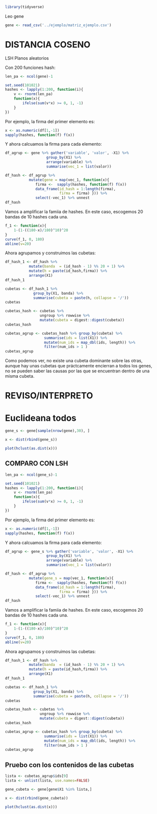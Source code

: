 
```r
library(tidyverse)
```

Leo gene 
```r
gene <- read_csv('../ejemplo/matriz_ejemplo.csv')
```


# DISTANCIA COSENO 
LSH Planos aleatorios 



Con $200$ funciones hash:

```r

len_pa <- ncol(gene)-1

set.seed(101021)
hashes <- lapply(1:200, function(i){
    v <- rnorm(len_pa)
    function(x){
        ifelse(sum(v*x) >= 0, 1, -1) 
    }
})
```

Por ejemplo, la firma del primer elemento es:

```r
x <- as.numeric(df[1,-1])
sapply(hashes, function(f) f(x))
```

Y ahora calcuamos la firma para cada elemento:

```r
df_agrup <- gene %>% gather('variable', 'valor', -X1) %>%
                   group_by(X1) %>%
                   arrange(variable) %>%
                   summarise(vec_1 = list(valor))

df_hash <- df_agrup %>%
           mutate(gene = map(vec_1, function(x){
              firma <-  sapply(hashes, function(f) f(x)) 
              data_frame(id_hash = 1:length(firma),
                         firma = firma) })) %>% 
              select(-vec_1) %>% unnest
df_hash
```

Vamos a amplificar la famiia de hashes. En este caso,
escogemos $20$ bandas de $10$ hashes cada una.

```r
f_1 <- function(x){
    1-(1-((180-x)/180)^10)^20
}
curve(f_1, 0, 180)
abline(v=20)
```

Ahora agrupamos y construimos las cubetas:

```r
df_hash_1 <- df_hash %>% 
           mutate(banda  = (id_hash - 1) %% 20 + 1) %>%
           mutate(h = paste(id_hash,firma)) %>%
           arrange(X1)
df_hash_1
```


```r
cubetas <- df_hash_1 %>% 
             group_by(X1, banda) %>%
             summarise(cubeta = paste(h, collapse = '/')) 
cubetas
```

```r
cubetas_hash <- cubetas %>%
                ungroup %>% rowwise %>%
                mutate(cubeta = digest::digest(cubeta))
cubetas_hash
```

```r
cubetas_agrup <- cubetas_hash %>% group_by(cubeta) %>%
                  summarise(ids = list(X1)) %>%
                  mutate(num_ids = map_dbl(ids, length)) %>%
                  filter(num_ids > 1 )
cubetas_agrup
```

Como podemos ver, no existe una cubeta dominante sobre las otras, aunque hay unas cubetas que práctcamente encierran a todos los genes, no se pueden saber las causas por las que se encuentran dentro de una misma cubeta. 



# REVISO/INTERPRETO 


# Euclideana todos 

```r
gene_s <- gene[sample(nrow(gene),30), ]

x <- dist(rbind(gene_s))

plot(hclust(as.dist(x)))
```

## COMPARO CON LSH

```r

len_pa <- ncol(gene_s)-1

set.seed(101021)
hashes <- lapply(1:200, function(i){
    v <- rnorm(len_pa)
    function(x){
        ifelse(sum(v*x) >= 0, 1, -1) 
    }
})
```

Por ejemplo, la firma del primer elemento es:

```r
x <- as.numeric(df[1,-1])
sapply(hashes, function(f) f(x))
```

Y ahora calcuamos la firma para cada elemento:

```r
df_agrup <- gene_s %>% gather('variable', 'valor', -X1) %>%
                   group_by(X1) %>%
                   arrange(variable) %>%
                   summarise(vec_1 = list(valor))

df_hash <- df_agrup %>%
           mutate(gene_s = map(vec_1, function(x){
              firma <-  sapply(hashes, function(f) f(x)) 
              data_frame(id_hash = 1:length(firma),
                         firma = firma) })) %>% 
              select(-vec_1) %>% unnest
df_hash
```

Vamos a amplificar la famiia de hashes. En este caso,
escogemos $20$ bandas de $10$ hashes cada una.

```r
f_1 <- function(x){
    1-(1-((180-x)/180)^10)^20
}
curve(f_1, 0, 180)
abline(v=20)
```

Ahora agrupamos y construimos las cubetas:

```r
df_hash_1 <- df_hash %>% 
           mutate(banda  = (id_hash - 1) %% 20 + 1) %>%
           mutate(h = paste(id_hash,firma)) %>%
           arrange(X1)
df_hash_1
```


```r
cubetas <- df_hash_1 %>% 
             group_by(X1, banda) %>%
             summarise(cubeta = paste(h, collapse = '/')) 
cubetas
```

```r
cubetas_hash <- cubetas %>%
                ungroup %>% rowwise %>%
                mutate(cubeta = digest::digest(cubeta))
cubetas_hash
```

```r
cubetas_agrup <- cubetas_hash %>% group_by(cubeta) %>%
                  summarise(ids = list(X1)) %>%
                  mutate(num_ids = map_dbl(ids, length)) %>%
                  filter(num_ids > 1 )
cubetas_agrup
```

## Pruebo con los contenidos de las cubetas

```r
lista <- cubetas_agrup$ids[9]
lista <- unlist(lista, use.names=FALSE)
```


```r
gene_cubeta <- gene[gene$X1 %in% lista,]

x <- dist(rbind(gene_cubeta))

plot(hclust(as.dist(x)))
```
